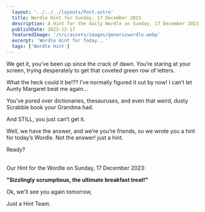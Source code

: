 ```yaml
---
  layout: '../../../layouts/Post.astro'
  title: Wordle Hint for Sunday, 17 December 2023
  description: A Hint for the daily Wordle on Sunday, 17 December 2023
  publishDate: 2023-12-17
  featuredImage: '/src/assets/images/genericwordle.webp'
  excerpt: 'Wordle Hint for Today...'
  tags: ['Wordle Hint']
---
```


  We get it, you’ve been up since the crack of dawn. You’re staring at your screen, trying desperately to get that coveted green row of letters. 

  What the heck could it be!??
  I’ve normally figured it out by now!
  I can’t let Aunty Margaret beat me again… 

  You’ve pored over dictionaries, thesauruses, and even that weird, dusty Scrabble book your Grandma had.

  And STILL, you just can’t get it. 

  Well, we have the answer, and we’re you’re friends, so we wrote you a hint for today’s Wordle.
  Not the answer! just a hint. 

  Ready?<br /><br />

  Our Hint for the Wordle on Sunday, 17 December 2023:

  **"Sizzlingly scrumptious, the ultimate breakfast treat!"**

  Ok, we'll see you again tomorrow, 

  Just a Hint Team.
  